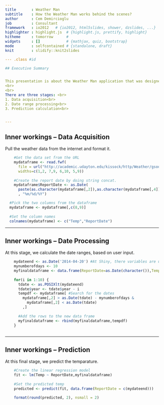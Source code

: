 ```yaml
---
title       : Weather Man
subtitle    : How the Weather Man works behind the scenes?
author      : Cem Demircioglu
job         : Consultant
framework   : io2012   # {io2012, html5slides, shower, dzslides, ...}
highlighter : highlight.js  # {highlight.js, prettify, highlight}
hitheme     : tomorrow      # 
widgets     : []            # {mathjax, quiz, bootstrap}
mode        : selfcontained # {standalone, draft}
knit        : slidify::knit2slides

--- .class #id 

## Executive Summary


This presentation is about the Weather Man application that was designed by Cem Demircioglu. The application predicts the temperature of a selected date. The prediction is based on 10 years of data over a specific range of days.
<br>
<br>
There are three stages: <br>
1. Data acquisition<br>
2. Date range processing<br>
3. Prediction calculation<br>


--- 
```


## Inner workings -- Data Acquisition

Pull the weather data from the internet and format it. 
```r
    #Get the data set from the URL 
    mydataframe <- read.fwf(
      file = url("http://academic.udayton.edu/kissock/http/Weather/gsod95-current/WASEATTL.txt"),
      widths=c(1,2, 7,9, 6,10, 5,9))
    
    #Create the report date by doing string concat. 
    mydataframe$ReportDate <- as.Date(
      paste(as.character(mydataframe[,2]),as.character(mydataframe[,4]),as.character(mydataframe[,6]),sep = "/")
      , "%m/%d/%Y")

  #Pick the two columns from the dataframe
  mydataframe <- mydataframe[,c(8,9)]
    
  #Set the column names
  colnames(mydataframe) <- c("Temp","ReportDate")


```

--- 

## Inner workings -- Date Processing

At this stage, we calculate the date ranges, based on user input. 
```r
    mydateend <- as.Date('2014-04-20') #At Shiny, there variables are user defined. 
    mynumberofdays <- 10
    myfinaldataframe <- data.frame(ReportDate=as.Date(character()),Temp=numeric()) 
    
    for(i in 1:10) {  
      tdate <- as.POSIXlt(mydateend)
      tdate$year <- tdate$year - i            
      tempdf <- mydataframe[ #Search for the dates 
        mydataframe[,2] > as.Date(tdate) - mynumberofdays & 
          mydataframe[,2] < as.Date(tdate)
        ,]
      
      #Add the rows to the new data frame
      myfinaldataframe <- rbind(myfinaldataframe,tempdf)
    }
    
```

--- 

## Inner workings -- Prediction 

At this final stage, we predict the temparature. 
```r
    #Create the linear regression model
    fit <- lm(Temp ~ ReportDate,myfinaldataframe)
    
    #Set the predicted temp
    predicted <- predict(fit, data.frame(ReportDate = c(mydateend)))
    
    format(round(predicted, 2), nsmall = 2)
```